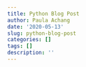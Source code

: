 ```yaml
---
title: Python Blog Post
author: Paula Achang
date: '2020-05-13'
slug: python-blog-post
categories: []
tags: []
description: ''
---
```


